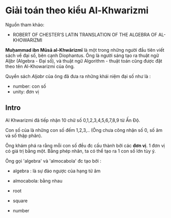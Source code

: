 # Giải toán theo kiểu Al-Khwarizmi

Nguồn tham khảo: 
- ROBERT OF CHESTER'S LATIN 
TRANSLATION OF THE ALGEBRA OF
AL-KHOWARIZMI


**Muḥammad ibn Mūsā al-Khwārizmī** là một trong những người 
đầu tiên viết sách về đại số, bên cạnh Diophantus. Ông là 
người sáng tạo ra thuật ngữ Aljbr (Algebra - Đại số), và 
thuật ngữ Algorithm - thuật toán cũng được đặt theo tên 
Al-Khowarizmi của ông.  

Quyển sách *Aljabr* của ông đã đưa ra những khái niệm đại số 
như là : 
- number: con số 
- unity: đơn vị  

## Intro 
Al Khwarizmi đã tiếp nhận 
10 chữ số 0,1,2,3,4,5,6,7,8,9 từ Ấn Độ. 

Con số của là những con số đếm 1,2,3,.. (Ông 
chưa công nhận số 0, số âm và số thập phân). 

Ông khám phá ra rằng mỗi con số đều đc cấu thành bởi 
các **đơn vị**. 1 đơn vị có giá trị bằng một. 
Bằng phép nhân, ta có thể tạo ra 1 con số lớn tùy ý. 

Ông gọi 'algebra' và 'almocabola' đc tạo bởi :
- algebra : là sự đảo ngược của hạng tử âm 
- almocabola: bằng nhau 

- root
- square 
- number 

